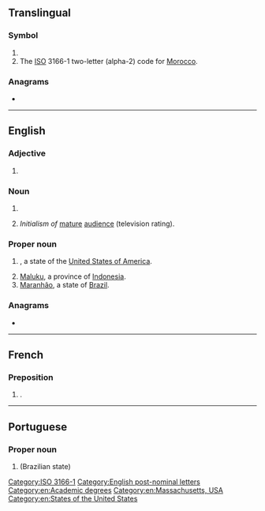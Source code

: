 {{also|Appendix:Variations of "ma"}}
==Translingual==

===Symbol===
{{head|mul|symbol}}

# {{SI-unit-abb|mega|ampere|[[electrical current]]}}
# The [[ISO]] 3166-1 two-letter (alpha-2) code for [[Morocco]].

===Anagrams===

* {{l|mul|AM}}

[[Category:ISO 3166-1]]

----

==English==

===Adjective===
{{en-adj|-}}

# {{lb|en|statistics}} {{initialism of|en|moving average}}

===Noun===
{{en-noun|~}}

# {{initialism of|en|Master of Arts}}
# {{lb|en|US}} ''Initialism of'' [[mature]] [[audience]] (television rating).

===Proper noun===
{{en-noun|-}}

# {{form of|en|Postal abbreviation|Massachusetts}}, a state of the [[United States of America]].
# [[Maluku]], a province of [[Indonesia]].
# [[Maranhão]], a state of [[Brazil]].

===Anagrams===
* {{anagrams|en|a=am|'am|A&M|A. & M.|A. M.|A.M.|AM|Am|Am.|a.m.|am}}

[[Category:English post-nominal letters]]
[[Category:en:Academic degrees]]
[[Category:en:Massachusetts, USA]]
[[Category:en:States of the United States]]

----

==French==

===Preposition===
{{fr-prep}}

# {{abbreviation of|fr|meilleur avant|t=best before|dot=:}} {{l|en|BB}}.

----

==Portuguese==

===Proper noun===
{{pt-proper noun|m}}

# {{abbreviation of|pt|Maranhão}} (Brazilian state)